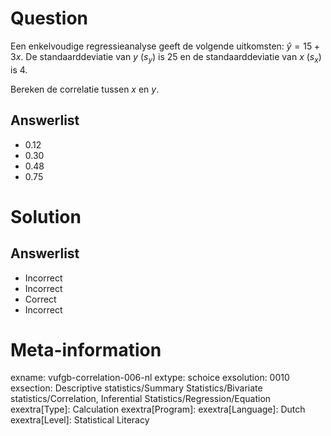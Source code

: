 Question
========

Een enkelvoudige regressieanalyse geeft de volgende uitkomsten: $\hat{y} = 15+3x$. De standaarddeviatie van *y* ($s_{y}$) is 25 en de standaarddeviatie van *x* ($s_{x}$) is 4. 

Bereken de correlatie tussen *x* en *y*. 
  
Answerlist
----------
* 0.12
* 0.30
* 0.48
* 0.75

Solution
========

Answerlist
----------
* Incorrect
* Incorrect
* Correct
* Incorrect

Meta-information
================
exname: vufgb-correlation-006-nl
extype: schoice
exsolution: 0010
exsection: Descriptive statistics/Summary Statistics/Bivariate statistics/Correlation, Inferential Statistics/Regression/Equation
exextra[Type]: Calculation
exextra[Program]: 
exextra[Language]: Dutch
exextra[Level]: Statistical Literacy
